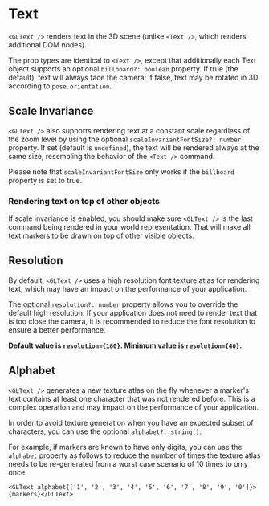 
# Text

`<GLText />` renders text in the 3D scene (unlike `<Text />`, which renders additional DOM nodes).

The prop types are identical to `<Text />`, except that additionally each Text object supports an optional `billboard?: boolean` property. If true (the default), text will always face the camera; if false, text may be rotated in 3D according to `pose.orientation`.

<GLText />

## Scale Invariance

`<GLText />` also supports rendering text at a constant scale regardless of the zoom level by using the optional `scaleInvariantFontSize?: number` property. If set (default is `undefined`), the text will be rendered always at the same size, resembling the behavior of the `<Text />` command.

Please note that `scaleInvariantFontSize` only works if the `billboard` property is set to true.

<GLTextScaleInvariant />

### Rendering text on top of other objects

If scale invariance is enabled, you should make sure `<GLText />` is the last command being rendered in your world representation. That will make all text markers to be drawn on top of other visible objects.

## Resolution

By default, `<GLText />` uses a high resolution font texture atlas for rendering text, which may have an impact on the performance of your application.

The optional `resolution?: number` property allows you to override the default high resolution. If your application does not need to render text that is too close the camera, it is recommended to reduce the font resolution to ensure a better performance.

**Default value is `resolution={160}`. Minimum value is `resolution={40}`.**

## Alphabet

`<GLText />` generates a new texture atlas on the fly whenever a marker's text contains at least one character that was not rendered before. This is a complex operation and may impact on the performance of your application.

In order to avoid texture generation when you have an expected subset of characters, you can use the optional `alphabet?: string[]`.

For example, if markers are known to have only digits, you can use the `alphabet` property as follows to reduce the number of times the texture atlas needs to be re-generated from a worst case scenario of 10 times to only once.

`<GLText alphabet{['1', '2', '3', '4', '5', '6', '7', '8', '9', '0']}>{markers}</GLText>`
